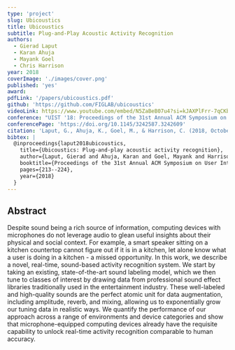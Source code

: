 ```yaml
---
type: 'project'
slug: Ubicoustics
title: Ubicoustics
subtitle: Plug-and-Play Acoustic Activity Recognition
authors:
  - Gierad Laput
  - Karan Ahuja
  - Mayank Goel
  - Chris Harrison
year: 2018
coverImage: './images/cover.png'
published: 'yes'
award:
pdfLink: '/papers/ubicoustics.pdf'
github: 'https://github.com/FIGLAB/ubicoustics'
videoLink: https://www.youtube.com/embed/N5ZaBeB07u4?si=kJAXPlFrr-7qCKbT
conference: "UIST '18: Proceedings of the 31st Annual ACM Symposium on User Interface Software and Technology"
conferencePage: 'https://doi.org/10.1145/3242587.3242609'
citation: 'Laput, G., Ahuja, K., Goel, M., & Harrison, C. (2018, October). Ubicoustics: Plug-and-play acoustic activity recognition. In Proceedings of the 31st Annual ACM Symposium on User Interface Software and Technology (pp. 213-224).'
bibtex: |
  @inproceedings{laput2018ubicoustics,
    title={Ubicoustics: Plug-and-play acoustic activity recognition},
    author={Laput, Gierad and Ahuja, Karan and Goel, Mayank and Harrison, Chris},
    booktitle={Proceedings of the 31st Annual ACM Symposium on User Interface Software and Technology},
    pages={213--224},
    year={2018}
  }
---
```


## Abstract

Despite sound being a rich source of information, computing devices with microphones do not leverage audio to glean useful insights about their physical and social context. For example, a smart speaker sitting on a kitchen countertop cannot figure out if it is in a kitchen, let alone know what a user is doing in a kitchen - a missed opportunity. In this work, we describe a novel, real-time, sound-based activity recognition system. We start by taking an existing, state-of-the-art sound labeling model, which we then tune to classes of interest by drawing data from professional sound effect libraries traditionally used in the entertainment industry. These well-labeled and high-quality sounds are the perfect atomic unit for data augmentation, including amplitude, reverb, and mixing, allowing us to exponentially grow our tuning data in realistic ways. We quantify the performance of our approach across a range of environments and device categories and show that microphone-equipped computing devices already have the requisite capability to unlock real-time activity recognition comparable to human accuracy.
